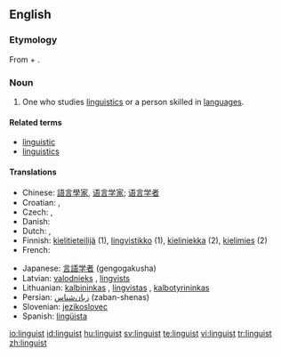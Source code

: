 {{wikipedia|dab=linguist}}
==English==

===Etymology===
From {{etyl|la}} {{term|lingua||tongue|lang=la}} + {{term|-ist}}.

===Noun===
{{en-noun}}

# One who studies [[linguistics]] or a person skilled in [[language]]s.

====Related terms====
* [[linguistic]]
* [[linguistics]]

====Translations====
{{trans-top|one who studies linguistics}}
* Chinese: [[語言學家]], [[语言学家]]; [[语言学者]]
* Croatian: {{t-|hr|lingvist|m}}, {{t-|hr|jezikoslovac|m}}
* Czech: {{t-|cs|jazykovědec|m}}, {{t-|cs|lingvista|m}}
* Danish: {{t-|da|lingvist|m|f}}
* Dutch: {{t+|nl|taalkundige|m|f}}, {{t+|nl|linguïst|m}}
* Finnish: [[kielitieteilijä]] (1), [[lingvistikko]] (1), [[kieliniekka]] (2), [[kielimies]] (2)
* French: {{t+|fr|linguiste}}
{{trans-mid}}
* Japanese: [[言語学者]] (gengogakusha)
* Latvian: [[valodnieks]] {{m}}, [[lingvists]] {{m}}
* Lithuanian: [[kalbininkas]] {{m}}, [[lingvistas]] {{m}}, [[kalbotyrininkas]] {{m}}
* Persian: [[زبان‌شناس]] (zaban-shenas)
* Slovenian: [[jezikoslovec]]
* Spanish: [[lingüista]] {{m|f}}
{{trans-bottom}}

[[io:linguist]]
[[id:linguist]]
[[hu:linguist]]
[[sv:linguist]]
[[te:linguist]]
[[vi:linguist]]
[[tr:linguist]]
[[zh:linguist]]